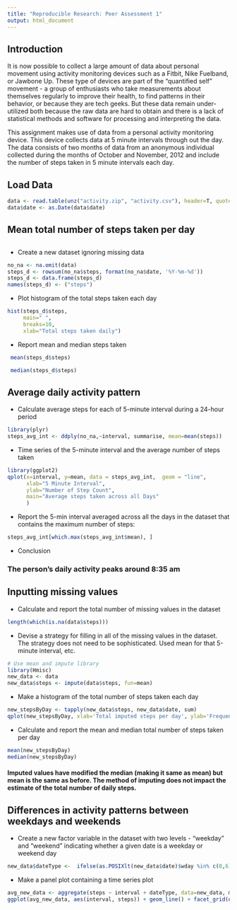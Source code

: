 ```yaml
---
title: "Reproducible Research: Peer Assessment 1"
output: html_document
---
```


## Introduction
It is now possible to collect a large amount of data about personal movement using activity monitoring devices such as a Fitbit, Nike Fuelband, or Jawbone Up. These type of devices are part of the "quantified self" movement - a group of enthusiasts who take measurements about themselves regularly to improve their health, to find patterns in their behavior, or because they are tech geeks. But these data remain under-utilized both because the raw data are hard to obtain and there is a lack of statistical methods and software for processing and interpreting the data.

This assignment makes use of data from a personal activity monitoring device. This device collects data at 5 minute intervals through out the day. The data consists of two months of data from an anonymous individual collected during the months of October and November, 2012 and include the number of steps taken in 5 minute intervals each day.

## Load Data

```r
data <- read.table(unz("activity.zip", "activity.csv"), header=T, quote="\"", sep=",")
data$date <- as.Date(data$date) 
```

## Mean total number of steps taken per day
## 
* Create a new dataset ignoring missing data

```r
no_na <- na.omit(data) 
steps_d <- rowsum(no_na$steps, format(no_na$date, '%Y-%m-%d')) 
steps_d <- data.frame(steps_d) 
names(steps_d) <- ("steps") 
```

* Plot histogram of the total steps taken each day

```r
hist(steps_d$steps, 
     main=" ",
     breaks=10,
     xlab="Total steps taken daily") 
```

* Report mean and median steps taken

```r
 mean(steps_d$steps)
```

```r
 median(steps_d$steps) 
```

## Average daily activity pattern

* Calculate average steps for each of 5-minute interval during a 24-hour period

```r
library(plyr)
steps_avg_int <- ddply(no_na,~interval, summarise, mean=mean(steps))
```

* Time series of the 5-minute interval and the average number of steps taken

```r
library(ggplot2)
qplot(x=interval, y=mean, data = steps_avg_int,  geom = "line",
      xlab="5 Minute Interval",
      ylab="Number of Step Count",
      main="Average steps taken across all Days"
      )
```

* Report the 5-min interval averaged across all the days in the dataset that contains the maximum number of steps:

```r
steps_avg_int[which.max(steps_avg_int$mean), ]
```

* Conclusion

### The person's daily activity peaks around 8:35 am

## Inputting missing values

* Calculate and report the total number of missing values in the dataset
```r
length(which(is.na(data$steps)))
```

* Devise a strategy for filling in all of the missing values in the dataset. The strategy does not need to be sophisticated. Used mean for that 5-minute interval, etc.

```r
# Use mean and impute library
library(Hmisc)
new_data <- data
new_data$steps <- impute(data$steps, fun=mean)

```

* Make a histogram of the total number of steps taken each day


```r
new_stepsByDay <- tapply(new_data$steps, new_data$date, sum)
qplot(new_stepsByDay, xlab='Total imputed steps per day', ylab='Frequency with bin width of 500', binwidth=500)

```

* Calculate and report the mean and median total number of steps taken per day


```r
mean(new_stepsByDay)
median(new_stepsByDay)

```

#### Imputed values have modified the median (making it same as mean) but mean is the same as before. The method of imputing does not impact the estimate of the total number of daily steps.

## 

## Differences in activity patterns between weekdays and weekends

* Create a new factor variable in the dataset with two levels - "weekday" and "weekend" indicating whether a given date is a weekday or weekend day


```r
new_data$dateType <-  ifelse(as.POSIXlt(new_data$date)$wday %in% c(0,6), 'weekend', 'weekday')

```

* Make a panel plot containing a time series plot 

```r
avg_new_data <- aggregate(steps ~ interval + dateType, data=new_data, mean)
ggplot(avg_new_data, aes(interval, steps)) + geom_line() + facet_grid(dateType ~ .) + xlab("5 minute interval") +  ylab("average steps")

```
